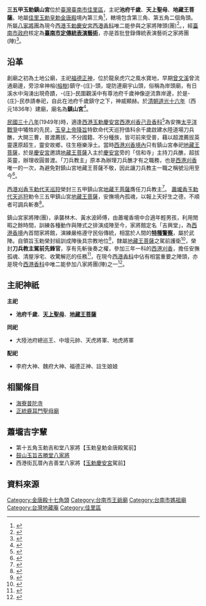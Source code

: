 {{noteTA
|G1=姓氏
}}
{{東亞廟宇
| name = 三五甲玉勅鎮山宮
| img_capt = 
| image_width = 
| formername = 
| level = 
| class = 寺廟
| location = [[佳里區|臺南市佳里區]]鎮山里94號
| god = '''池府千歲'''、'''天上聖母'''、'''地藏王菩薩'''
| type = 
| struct = 
| open_year = [[道光|清朝道光十六年]]（西元1836年）
| cere_date = 
}}

'''三五甲玉勅鎮山宮'''位於[[臺灣|臺灣]][[臺南市|臺南市]][[佳里區|佳里區]]，主祀'''池府千歲'''、'''天上聖母'''、'''地藏王菩薩'''。地屬[[佳里金唐殿|佳里玉勅皇勅金唐殿]]境內第三角<ref name="刈香轄境">{{cite book |title= 國定三級古蹟佳里金唐殿 |author=刈香轄境 }}</ref>，轄境包含第三角、第五角二個角頭。所屬[[八家將|八家將團]]為現今[[西港慶安宮|西港玉勅慶安宮]][[西港香|西港香科]]唯二能參與之家將陣頭(團)<ref name="西港刈香">{{cite book|author=黃文博 |title=《西港刈香》 |publisher=臺南市政府文化局 |isbn=978-986-04-0223-0 |date=2014-02 }}</ref>。，經[[臺南市政府|臺南市政府]]核定為'''[[臺南市文化資產列表#傳統藝術|臺南市定傳統表演藝術]]'''，亦是首批登錄傳統表演藝術之家將團(陣)<ref name="三五甲鎮山宮八家將">{{cite book |title= 三五甲鎮山宮八家將|publisher=臺南市政府文化資產管理處 }}</ref>。

==沿革==
創廟之初為土地公廟，主祀[[福德正神|福德正神]]，位於龍泉虎穴之風水寶地，早期[[曾文溪|曾文溪]]曾流通廟邊，旁涼傘神榕([[細葉榕|榕樹]])鎮守-{庄}-頭，堤防連廟宇山頭，俗稱為岸頭廟，有日溪水中洶湧出現奇蹟，-{庄}-民圍觀溪中有尊池府千歲神像逆流靠岸邊，於是-{庄}-民恭請奉祀，自此在池府千歲鎮守之下，神威顯赫。於[[道光|清朝道光十六年]]（西元1836年）建廟，廟名為'''鎮山宮'''<ref name="三五甲鎮山宮沿革">{{cite book |title= 三五甲鎮山宮沿革 |author=三五甲鎮山宮管理委員會|publisher=三五甲鎮山宮 }}</ref>。

[[民國38年|民國三十八年]](1949年)時，適逢[[西港慶安宮|西港玉勅慶安宮]][[西港香|西港刈香己丑香科]]<ref name="南瀛刈香誌">{{cite book |title= 南瀛刈香誌 |author=黃文博|publisher=臺南縣立文化中心 }}</ref>為安撫[[太平洋戰爭|太平洋戰爭]]中犧牲的先民，[[玉皇上帝|玉皇上帝降旨]]特欽命代天巡狩值科余千歲啟建水陸道場刀兵醮，大開三曹，普渡薦拔，不分國籍、不分種族，皆可前來受普，藉以超渡薦拔英靈還原超生，靈安故鄉，往生極樂淨土。當時[[西港香|西港刈香境內]]只有鎮山宮奉祀[[地藏王菩薩|地藏王菩薩]]，於是[[西港慶安宮|慶安宮]]邀請[[地藏王菩薩|地藏王菩薩]]入主於[[西港慶安宮|慶安宮]]旁的「信和寺」主持刀兵醮，超拔英靈，辦理收圓普渡。「刀兵教主」原本為辦理刀兵醮才有之職務，也是[[西港香|西港刈香]]唯一的一次，為避免對鎮山宮地藏王菩薩不敬，因此讓刀兵教主一職之稱號沿用至今<ref name="西港刈香">{{cite book|author=黃文博 |title=《西港刈香》 |publisher=臺南市政府文化局 |isbn=978-986-04-0223-0 |date=2014-02 }}</ref>。

[[西港香|西港刈香]][[十二瘟王|玉勅代天巡狩]]榮封三五甲鎮山宮[[地藏王菩薩|地藏王菩薩]]膺任刀兵教主<ref name="西港刈香">{{cite book|author=黃文博 |title=《西港刈香》 |publisher=臺南市政府文化局 |isbn=978-986-04-0223-0 |date=2014-02 }}</ref>。
[[蕭壠香|蕭壠香]][[十二瘟王|玉勅代天巡狩]]勅令三五甲鎮山宮[[地藏王菩薩|地藏王菩薩]]，安撫境內孤魂，以報上天好生之德，不順者可調兵斬奏<ref name="佳里金唐殿乙酉香科五朝王醮記實">{{cite book |title= 金唐殿 |author=佳里金唐殿乙酉香科五朝王醮記實 }}</ref>。

鎮山宮家將陣(團)，承襲林木、黃水波師傅，由蕭壠香境中合適年輕男孩，利用閒暇之餘時間，訓練各種動作與陣式之排演成陣至今，家將館定名「吉興堂」，為[[西港香|西港香境]]內首間家將館，演練嚴格遵守民俗傳統，相當於人間的'''[[中華民國特勤隊|特種警察]]'''，屬於武陣。自領旨玉勅榮封組訓成陣後具宗教地位<ref name="藝陣傳神">{{cite book |title= 黃文博等 |author=藝陣傳神|publisher= 文化部文化資產局 |date=2015 |accessdate=2015 }}</ref>，隸屬[[地藏王菩薩|地藏王菩薩]]之駕前護衛<ref name="南瀛藝陣誌">{{cite book |title= 南瀛藝陣誌 |author=陳丁林|publisher=臺南縣立文化中心 }}</ref>，榮封'''刀兵教主駕前先鋒官'''，享有先斬後奏之權，參加三年一科的[[西港香|西港刈香]]，擔任安撫孤魂、清屋淨宅、收驚解厄的任務<ref name="三五甲鎮山宮八家將">{{cite book |title= 三五甲鎮山宮八家將|publisher=臺南市政府文化資產管理處 }}</ref>，在現今[[西港香|西港香科]]中佔有相當重要之陣頭，亦是現今[[西港香|西港香科]]中唯二能參加八家將團(陣)之一<ref name="西港刈香">{{cite book|author=黃文博 |title=《西港刈香》 |publisher=臺南市政府文化局 |isbn=978-986-04-0223-0 |date=2014-02 }}</ref>。

==主祀神祇==
'''主祀'''
*'''池府千歲'''、'''[[天上聖母|天上聖母]]'''、'''[[地藏王菩薩|地藏王菩薩]]'''

'''同祀'''
*大陸池府總巡王、中壇元帥、天虎將軍、地虎將軍

'''配祀'''
*李府大神、魏府大神、福德正神、註生娘娘

==相關條目==
*[[海寮普陀寺|海寮普陀寺]]
*[[正統鹿耳門聖母廟|正統鹿耳門聖母廟]]

==蕭壠吉字輩==
*第十五角玉勅吉和堂八家將【玉勅皇勅金唐殿駕前】
*[[鼓山地嶽殿|鼓山玉旨吉勝堂八家將]]
*西港街瓦厝內吉善堂八家將【[[西港慶安宮|玉勅慶安宮]]駕前】

== 資料來源 ==
{{reflist}}

{{臺南市古蹟}}

[[Category:金唐殿十七角頭|Category:金唐殿十七角頭]]
[[Category:台南市王爺廟|Category:台南市王爺廟]]
[[Category:台南市媽祖廟|Category:台南市媽祖廟]]
[[Category:台灣地藏庵|Category:台灣地藏庵]]
[[Category:佳里區|Category:佳里區]]